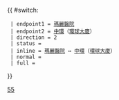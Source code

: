 {{ #switch: {{{format|}}}
  | endpoint1 = [[瑪麗醫院]]
  | endpoint2 = [[中環]]（[[環球大廈]]）
  | direction = 2
  | status = 
  | inline = [[瑪麗醫院]] ↔ [[中環]]（[[環球大廈]]）
  | normal =
  | full =
}}<noinclude>[[Category:港島專線小巴路線模板|55]]</noinclude>